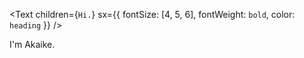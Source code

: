 <Text
  children={`Hi.`}
  sx={{ fontSize: [4, 5, 6], fontWeight: `bold`, color: `heading` }}
/>

I'm Akaike. 

